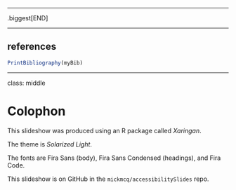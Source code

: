 
---

.biggest[END]

---

## references

```r
PrintBibliography(myBib)
```

---
class: middle

# Colophon

This slideshow was produced using an R package called *Xaringan*.

The theme is *Solarized Light*.

The fonts are Fira Sans (body), Fira Sans Condensed (headings), and Fira Code.

This slideshow is on GitHub in the `mickmcq/accessibilitySlides` repo.
